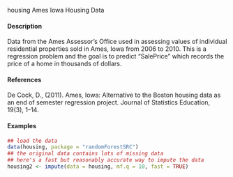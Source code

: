 housing Ames Iowa Housing Data

#### Description
Data from the Ames Assessor’s Office used in assessing values of individual residential properties
sold in Ames, Iowa from 2006 to 2010. This is a regression problem and the goal is to predict
"SalePrice" which records the price of a home in thousands of dollars.

#### References

De Cock, D., (2011). Ames, Iowa: Alternative to the Boston housing data as an end of semester
regression project. Journal of Statistics Education, 19(3), 1–14.

#### Examples 
```r
## load the data
data(housing, package = "randomForestSRC")
## the original data contains lots of missing data
## here's a fast but reasonably accurate way to impute the data
housing2 <- impute(data = housing, mf.q = 10, fast = TRUE)



```
